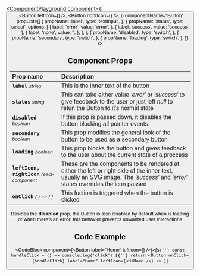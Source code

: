 
<ComponentPlayground
  component={[
    <Button />,
    <Button leftIcon={<HiHome />} />,
    <Button rightIcon={<HiHome />} />,
  ]}
  componentName="Button"
  propList={[
    {
      propName: 'label',
      type: 'textInput',
    },
    {
      propName: 'status',
      type: 'select',
      options: [
        {
          label: 'error',
          value: 'error',
        },
        {
          label: 'success',
          value: 'success',
        },
        {
          label: 'none',
          value: '',
        },
      ],
    },
    {
      propName: 'disabled',
      type: 'switch',
    },
    {
      propName: 'secondary',
      type: 'switch',
    },
    {
      propName: 'loading',
      type: 'switch',
    },
  ]}
/>

## Component Props

| Prop name                                                  | Description                                                                                                                                                                      |
| :--------------------------------------------------------- | :------------------------------------------------------------------------------------------------------------------------------------------------------------------------------- |
| **`label`** <small>_string_</small>                        | This is the inner text of the button                                                                                                                                             |
| **`status`** <small>_string_</small>                       | This can take either value _'error'_ or _'success'_ to give feedback to the user or just left _null_ to retun the Button to it's normal state                                    |
| **`disabled`** <small>_boolean_</small>                    | If this prop is passed down, it disables the button blocking all pointer events                                                                                                  |
| **`secondary`** <small>_boolean_</small>                   | This prop modifies the general look of the button to be used as a secondary button                                                                                               |
| **`loading`** <small>_boolean_</small>                     | This prop blocks the button and gives feedback to the user about the current state of a proccess                                                                                 |
| **`leftIcon, rightIcon`** <small>_react-component_</small> | These are the components to be rendered at either the left or right side of the inner text, usually an SVG image. The _'success'_ and _'error'_ states overrides the icon passed |
| **`onClick`** <small>_( ) => { }_</small>                  | This fuction is triggered when the button is clicked                                                                                                                             |

<InsetText textType="info">
  Besides the <b>disabled</b> prop, the Button is also disabled by default when
  is loading or when there's an error, this behavior prevents unwanted user
  interactions
</InsetText>

## Code Example

<CodeBlock component={<Button label="Home" leftIcon={<HiHome />} />}>{`
${''}
  const handleClick = () => console.log('click')
${''}
  return <Button onClick={handleClick} label="Home" leftIcon={<HiHome />} />
}
`}</CodeBlock>
